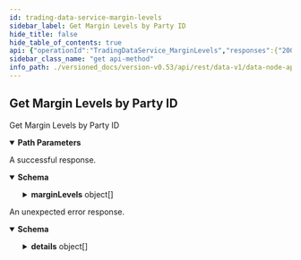 ```yaml
---
id: trading-data-service-margin-levels
sidebar_label: Get Margin Levels by Party ID
hide_title: false
hide_table_of_contents: true
api: {"operationId":"TradingDataService_MarginLevels","responses":{"200":{"description":"A successful response.","content":{"application/json":{"schema":{"type":"object","properties":{"marginLevels":{"type":"array","items":{"type":"object","properties":{"maintenanceMargin":{"type":"string","title":"Maintenance margin value"},"searchLevel":{"type":"string","title":"Search level value"},"initialMargin":{"type":"string","title":"Initial margin value"},"collateralReleaseLevel":{"type":"string","title":"Collateral release level value"},"partyId":{"type":"string","title":"Party identifier"},"marketId":{"type":"string","title":"Market identifier"},"asset":{"type":"string","title":"Asset identifier"},"timestamp":{"type":"string","format":"int64","title":"Timestamp for the time the ledger entry was created, in nanoseconds since the epoch\n- See [`VegaTimeResponse`](#api.VegaTimeResponse).`timestamp`"}},"title":"Represents the margin levels for a party on a market at a given time"},"title":"A list of 0 or more margin levels"}},"title":"Response for margin levels for a party"}}}},"default":{"description":"An unexpected error response.","content":{"application/json":{"schema":{"type":"object","properties":{"code":{"type":"integer","format":"int32"},"message":{"type":"string"},"details":{"type":"array","items":{"type":"object","properties":{"@type":{"type":"string"}},"additionalProperties":{}}}}}}}}},"parameters":[{"name":"partyId","description":"Party identifier, required field","in":"path","required":true,"schema":{"type":"string"}},{"name":"marketId","description":"Market identifier","in":"path","required":true,"schema":{"type":"string"}}],"tags":["TradingDataService"],"description":"Get Margin Levels by Party ID","method":"get","path":"/parties/{partyId}/markets/{marketId}/margin","info":{"title":"data-node/api/v1/trading_data.proto","version":"version not set"},"postman":{"name":"Get Margin Levels by Party ID","description":{"type":"text/plain"},"url":{"path":["parties",":partyId","markets",":marketId","margin"],"host":["{{baseUrl}}"],"query":[],"variable":[{"disabled":false,"description":{"content":"(Required) Party identifier, required field","type":"text/plain"},"type":"any","value":"","key":"partyId"},{"disabled":false,"description":{"content":"(Required) Market identifier","type":"text/plain"},"type":"any","value":"","key":"marketId"}]},"header":[{"key":"Accept","value":"application/json"}],"method":"GET"}}
sidebar_class_name: "get api-method"
info_path: ./versioned_docs/version-v0.53/api/rest/data-v1/data-node-api-v-1-trading-data-proto
---
```



## Get Margin Levels by Party ID



Get Margin Levels by Party ID

<details style={{"marginBottom":"1rem"}} data-collapsed={false} open={true}><summary style={{}}><strong>Path Parameters</strong></summary><div><ul><ParamsItem className={"paramsItem"} param={{"name":"partyId","description":"Party identifier, required field","in":"path","required":true,"schema":{"type":"string"}}}></ParamsItem><ParamsItem className={"paramsItem"} param={{"name":"marketId","description":"Market identifier","in":"path","required":true,"schema":{"type":"string"}}}></ParamsItem></ul></div></details><div><ApiTabs><TabItem label={"200"} value={"200"}><div>

A successful response.

</div><div><MimeTabs groupId={"mime-type"}><TabItem label={"application/json"} value={"application/json"}><SchemaTabs groupId={"schema-tabs"}><TabItem label={"Schema"} value={"Schema"}><details style={{}} data-collapsed={false} open={true}><summary style={{"textAlign":"left"}}><strong>Schema</strong></summary><div style={{"textAlign":"left","marginLeft":"1rem"}}></div><ul style={{"marginLeft":"1rem"}}><SchemaItem collapsible={true} className={"schemaItem"}><details style={{}}><summary style={{}}><strong>marginLevels</strong><span style={{"opacity":"0.6"}}> object[]</span></summary><div style={{"marginLeft":"1rem"}}><SchemaItem collapsible={false} name={"maintenanceMargin"} required={false} schemaDescription={undefined} schemaName={"Maintenance margin value"} qualifierMessage={undefined} defaultValue={undefined}></SchemaItem><SchemaItem collapsible={false} name={"searchLevel"} required={false} schemaDescription={undefined} schemaName={"Search level value"} qualifierMessage={undefined} defaultValue={undefined}></SchemaItem><SchemaItem collapsible={false} name={"initialMargin"} required={false} schemaDescription={undefined} schemaName={"Initial margin value"} qualifierMessage={undefined} defaultValue={undefined}></SchemaItem><SchemaItem collapsible={false} name={"collateralReleaseLevel"} required={false} schemaDescription={undefined} schemaName={"Collateral release level value"} qualifierMessage={undefined} defaultValue={undefined}></SchemaItem><SchemaItem collapsible={false} name={"partyId"} required={false} schemaDescription={undefined} schemaName={"Party identifier"} qualifierMessage={undefined} defaultValue={undefined}></SchemaItem><SchemaItem collapsible={false} name={"marketId"} required={false} schemaDescription={undefined} schemaName={"Market identifier"} qualifierMessage={undefined} defaultValue={undefined}></SchemaItem><SchemaItem collapsible={false} name={"asset"} required={false} schemaDescription={undefined} schemaName={"Asset identifier"} qualifierMessage={undefined} defaultValue={undefined}></SchemaItem><SchemaItem collapsible={false} name={"timestamp"} required={false} schemaDescription={undefined} schemaName={"int64"} qualifierMessage={undefined} defaultValue={undefined}></SchemaItem></div></details></SchemaItem></ul></details></TabItem><TabItem label={"Example (from schema)"} value={"Example (from schema)"}><ResponseSamples responseExample={"{\n  \"marginLevels\": [\n    {\n      \"maintenanceMargin\": \"string\",\n      \"searchLevel\": \"string\",\n      \"initialMargin\": \"string\",\n      \"collateralReleaseLevel\": \"string\",\n      \"partyId\": \"string\",\n      \"marketId\": \"string\",\n      \"asset\": \"string\",\n      \"timestamp\": \"string\"\n    }\n  ]\n}"} language={"json"}></ResponseSamples></TabItem></SchemaTabs></TabItem></MimeTabs></div></TabItem><TabItem label={"default"} value={"default"}><div>

An unexpected error response.

</div><div><MimeTabs groupId={"mime-type"}><TabItem label={"application/json"} value={"application/json"}><SchemaTabs groupId={"schema-tabs"}><TabItem label={"Schema"} value={"Schema"}><details style={{}} data-collapsed={false} open={true}><summary style={{"textAlign":"left"}}><strong>Schema</strong></summary><div style={{"textAlign":"left","marginLeft":"1rem"}}></div><ul style={{"marginLeft":"1rem"}}><SchemaItem collapsible={false} name={"code"} required={false} schemaDescription={undefined} schemaName={"int32"} qualifierMessage={undefined} defaultValue={undefined}></SchemaItem><SchemaItem collapsible={false} name={"message"} required={false} schemaDescription={undefined} schemaName={"string"} qualifierMessage={undefined} defaultValue={undefined}></SchemaItem><SchemaItem collapsible={true} className={"schemaItem"}><details style={{}}><summary style={{}}><strong>details</strong><span style={{"opacity":"0.6"}}> object[]</span></summary><div style={{"marginLeft":"1rem"}}><SchemaItem collapsible={false} name={"@type"} required={false} schemaDescription={undefined} schemaName={"string"} qualifierMessage={undefined} defaultValue={undefined}></SchemaItem></div></details></SchemaItem></ul></details></TabItem><TabItem label={"Example (from schema)"} value={"Example (from schema)"}><ResponseSamples responseExample={"{\n  \"code\": 0,\n  \"message\": \"string\",\n  \"details\": [\n    {\n      \"@type\": \"string\"\n    }\n  ]\n}"} language={"json"}></ResponseSamples></TabItem></SchemaTabs></TabItem></MimeTabs></div></TabItem></ApiTabs></div>
      
